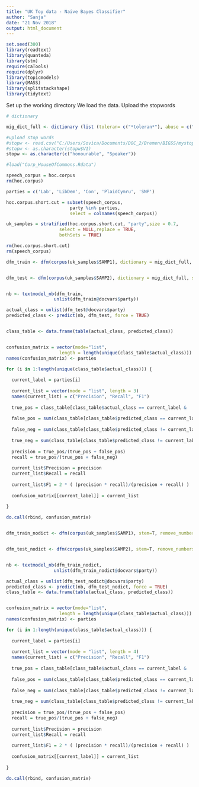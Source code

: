```yaml
---
title: "UK Toy data - Naive Bayes Classifier"
author: "Sanja"
date: "21 Nov 2018"
output: html_document
---
```

```r
set.seed(300)
library(readtext)
library(quanteda)
library(stm)
require(caTools)
require(dplyr)
library(topicmodels)
library(MASS)
library(splitstackshape)
library(tidytext)
```

Set up the working directory
We load the data.
Upload the stopwords


```r
# dictionary

mig_dict_full <- dictionary (list (toleran= c("*toleran*"), abuse = c("abuse"), assimil =	c("assimil*"), asylum =	c(	"asylum*"	), avalanche =	c("avalanche"), border	=	c("border"), burqa=	c("burqa"), christian=	c("christian"), citizen=	c("citizen*"), cultur =	c("cultur*"), custom	=	c("custom*"), deport	=	c("deport*"), discriminat=	c("discriminat*"), diversity =	c("diversity"), ethnic	=	c("ethnic*"), extremis	=	c("extremis*"), flood =	c(	"flood"	), foreign=	c("foreign*"),fraud	=	c("fraud"	)	, halal	=	c("halal"	), hallal	=	c("hallal"), headscarf=	c("headscarf"), human=	c	(	"human*"), identitiy= c("identitiy"), illegal=	c("illegal*"), immigr	=	c	("immigr*"), indigenous=	c	("indigenous"),	integrat=	c("integrat*"	), invasion=		c("invasion"	),	irregular=	c(	"irregular"),	islam	=	c("islam*"),	jihad	=	c("jihad*"), migrant=	c("migrant*"),	minaret	=	c	(	"minaret"	), minorit=		c("minorit*"),	mosque	=	c ("mosque"), multicultur =	c("multicultur*"), muslim	= c("muslim"), nation		= c("nation*"),	native	= c("native"), naturalis=	c("naturalis*"), naturaliz=	c("naturaliz*"), permit	= c("permit"),	raci =	c("raci*"),	radical	=	c("radical"),	refug	=	c("refug*"),	refuge	=	c(	"refuge"),	religious =	c("religious"),	reunion	=	c	("reunion"), sharia	=	c ("sharia"	), shari	=	c("shari'a"),	shariah	=	c("shariah"), shelter	=	c("shelter"), temple	=	c(	"temple")	,	terroris =	c("terroris*"), tradition = c("tradition*"), traumatis =	c("traumatis"),	traumatiz =	c("traumatiz*"), unauthorised = c("unauthorised"), unauthorized =	c("unauthorized"), unity	= c("unity"),	veil = c("veil"), xenophob =	c("xenophob*")))

#upload stop words
#stopw <- read.csv("C:/Users/Sovica/Documents/DOC_2/Bremen/BIGSS/mystopwords.csv", header = FALSE)
#stopw <- as.character(stopw$V1)
stopw <- as.character(c("honourable", "Speaker"))


```



```r



#load("Corp_HouseOfCommons.Rdata")

speech_corpus = hoc.corpus
rm(hoc.corpus)

parties = c('Lab', 'LibDem', 'Con', 'PlaidCymru', 'SNP')

hoc.corpus.short.cut = subset(speech_corpus, 
                        party %in% parties,
                        select = colnames(speech_corpus))

uk_samples = stratified(hoc.corpus.short.cut, "party",size = 0.7,
                    select = NULL,replace = TRUE,
                    bothSets = TRUE)

rm(hoc.corpus.short.cut)
rm(speech_corpus)
```


```r
dfm_train <- dfm(corpus(uk_samples$SAMP1), dictionary = mig_dict_full, stem=T, remove_numbers = TRUE, remove_punct = TRUE, remove_symbols = TRUE,  remove = c(stopwords("en"), stopw)) %>% dfm_trim(min_termfreq = 10, min_docfreq = 2) %>% dfm_select( min_nchar = 4)


dfm_test <- dfm(corpus(uk_samples$SAMP2), dictionary = mig_dict_full, stem=T, remove_numbers = TRUE, remove_punct = TRUE, remove_symbols = TRUE,  remove = c(stopwords("en"), stopw)) %>% dfm_trim(min_termfreq = 10, min_docfreq = 2) %>% dfm_select( min_nchar = 4)


nb <- textmodel_nb(dfm_train,
                  unlist(dfm_train@docvars$party))

actual_class = unlist(dfm_test@docvars$party)
predicted_class <- predict(nb, dfm_test, force = TRUE)


class_table <- data.frame(table(actual_class, predicted_class))


confusion_matrix = vector(mode="list", 
                    length = length(unique(class_table$actual_class)))
names(confusion_matrix) <- parties

for (i in 1:length(unique(class_table$actual_class))) {
  
  current_label = parties[i]
  
  current_list = vector(mode = "list", length = 3)
  names(current_list) = c("Precision", "Recall", "F1")
  
  true_pos = class_table[class_table$actual_class == current_label &    class_table$predicted_class == current_label,'Freq']
  
  false_pos = sum(class_table[class_table$predicted_class == current_label &    class_table$actual_class != current_label, 'Freq'])
  
  false_neg = sum(class_table[class_table$predicted_class != current_label & class_table$actual_class == current_label, 'Freq'])
  
  true_neg = sum(class_table[class_table$predicted_class != current_label & class_table$actual_class != current_label, 'Freq'])
  
  precision = true_pos/(true_pos + false_pos)
  recall = true_pos/(true_pos + false_neg)
  
  current_list$Precision = precision
  current_list$Recall = recall
  
  current_list$F1 = 2 * ( (precision * recall)/(precision + recall) )
  
  confusion_matrix[[current_label]] = current_list
  
}

do.call(rbind, confusion_matrix)



```



```r

dfm_train_nodict <- dfm(corpus(uk_samples$SAMP1), stem=T, remove_numbers = TRUE, remove_punct = TRUE, remove_symbols = TRUE,  remove = c(stopwords("en"), stopw)) %>% dfm_trim(min_termfreq = 10, min_docfreq = 2) %>% dfm_select( min_nchar = 4)


dfm_test_nodict <- dfm(corpus(uk_samples$SAMP2), stem=T, remove_numbers = TRUE, remove_punct = TRUE, remove_symbols = TRUE,  remove = c(stopwords("en"), stopw)) %>% dfm_trim(min_termfreq = 10, min_docfreq = 2) %>% dfm_select( min_nchar = 4)


nb <- textmodel_nb(dfm_train_nodict,
                  unlist(dfm_train_nodict@docvars$party))

actual_class = unlist(dfm_test_nodict@docvars$party)
predicted_class <- predict(nb, dfm_test_nodict, force = TRUE)
class_table <- data.frame(table(actual_class, predicted_class))


confusion_matrix = vector(mode="list", 
                    length = length(unique(class_table$actual_class)))
names(confusion_matrix) <- parties

for (i in 1:length(unique(class_table$actual_class))) {
  
  current_label = parties[i]
  
  current_list = vector(mode = "list", length = 4)
  names(current_list) = c("Precision", "Recall", "F1")
  
  true_pos = class_table[class_table$actual_class == current_label &    class_table$predicted_class == current_label,'Freq']
  
  false_pos = sum(class_table[class_table$predicted_class == current_label &    class_table$actual_class != current_label, 'Freq'])
  
  false_neg = sum(class_table[class_table$predicted_class != current_label & class_table$actual_class == current_label, 'Freq'])
  
  true_neg = sum(class_table[class_table$predicted_class != current_label & class_table$actual_class != current_label, 'Freq'])
  
  precision = true_pos/(true_pos + false_pos)
  recall = true_pos/(true_pos + false_neg)
  
  current_list$Precision = precision
  current_list$Recall = recall
  
  current_list$F1 = 2 * ( (precision * recall)/(precision + recall) )
  
  confusion_matrix[[current_label]] = current_list
  
}

do.call(rbind, confusion_matrix)




```
